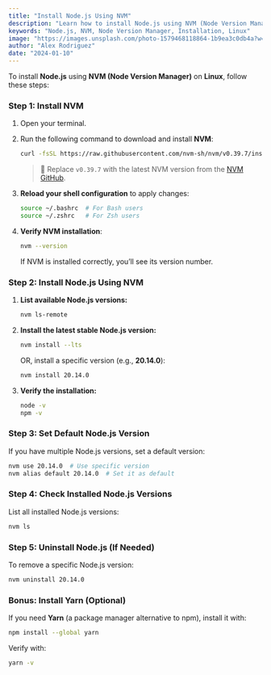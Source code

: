 ```yaml
---
title: "Install Node.js Using NVM"
description: "Learn how to install Node.js using NVM (Node Version Manager) on Linux in a few simple steps."
keywords: "Node.js, NVM, Node Version Manager, Installation, Linux"
image: "https://images.unsplash.com/photo-1579468118864-1b9ea3c0db4a?w=800&h=400&fit=crop"
author: "Alex Rodriguez"
date: "2024-01-10"
---
```


To install **Node.js** using **NVM (Node Version Manager)** on **Linux**, follow these steps:

### **Step 1: Install NVM**

1. Open your terminal.
2. Run the following command to download and install **NVM**:

   ```sh
   curl -fsSL https://raw.githubusercontent.com/nvm-sh/nvm/v0.39.7/install.sh | bash
   ```

   > 🔹 Replace `v0.39.7` with the latest NVM version from the [NVM GitHub](https://github.com/nvm-sh/nvm).

3. **Reload your shell configuration** to apply changes:

   ```sh
   source ~/.bashrc  # For Bash users
   source ~/.zshrc   # For Zsh users
   ```

4. **Verify NVM installation**:
   ```sh
   nvm --version
   ```
   If NVM is installed correctly, you’ll see its version number.

### **Step 2: Install Node.js Using NVM**

1. **List available Node.js versions:**
   ```sh
   nvm ls-remote
   ```
2. **Install the latest stable Node.js version:**

   ```sh
   nvm install --lts
   ```

   OR, install a specific version (e.g., **20.14.0**):

   ```sh
   nvm install 20.14.0
   ```

3. **Verify the installation:**
   ```sh
   node -v
   npm -v
   ```

### **Step 3: Set Default Node.js Version**

If you have multiple Node.js versions, set a default version:

```sh
nvm use 20.14.0  # Use specific version
nvm alias default 20.14.0  # Set it as default
```

### **Step 4: Check Installed Node.js Versions**

List all installed Node.js versions:

```sh
nvm ls
```

### **Step 5: Uninstall Node.js (If Needed)**

To remove a specific Node.js version:

```sh
nvm uninstall 20.14.0
```

### **Bonus: Install Yarn (Optional)**

If you need **Yarn** (a package manager alternative to npm), install it with:

```sh
npm install --global yarn
```

Verify with:

```sh
yarn -v
```
